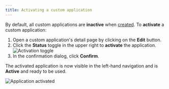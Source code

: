 ```yaml
---
title: Activating a custom application
---
```


By default, all custom applications are **inactive** when [created](./configuring-a-custom-application). To **activate** a custom application:

1. Open a custom application's detail page by clicking on the **Edit** button.
2. Click the **Status** toggle in the upper right to **activate** the application.
   ![Activation toggle](../../images/mc-apps-activation.png)
3. In the confirmation dialog, click **Confirm**.

The activated application is now visible in the left-hand navigation and is **Active** and ready to be used.

![Application activated](../../images/mc-apps-activated.png)
